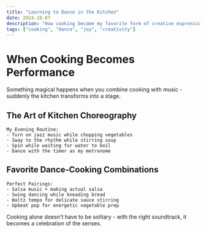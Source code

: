 ```yaml
---
title: "Learning to Dance in the Kitchen"
date: 2024-10-07
description: "How cooking became my favorite form of creative expression and joyful movement."
tags: ["cooking", "dance", "joy", "creativity"]
---
```


# When Cooking Becomes Performance

Something magical happens when you combine cooking with music - suddenly the kitchen transforms into a stage.

## The Art of Kitchen Choreography

```
My Evening Routine:
- Turn on jazz music while chopping vegetables
- Sway to the rhythm while stirring soup
- Spin while waiting for water to boil
- Dance with the timer as my metronome
```

## Favorite Dance-Cooking Combinations

```
Perfect Pairings:
- Salsa music + making actual salsa
- Swing dancing while kneading bread
- Waltz tempo for delicate sauce stirring
- Upbeat pop for energetic vegetable prep
```

Cooking alone doesn't have to be solitary - with the right soundtrack, it becomes a celebration of the senses.